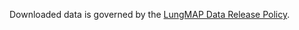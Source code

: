 Downloaded data is governed by the [LungMAP Data Release Policy](https://lungmap.net/resources/data-access-policy/).
